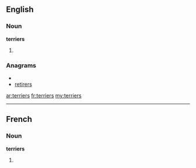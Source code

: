 ==English==

===Noun===
'''terriers'''

# {{plural of|[[terrier]]}}

===Anagrams===
* {{alphagram|eeirrrst}}
* [[retirers#English|retirers]]

[[ar:terriers]]
[[fr:terriers]]
[[my:terriers]]

----
==French==

===Noun===
'''terriers''' {{m}}

# {{plural of|[[terrier]]|lang=fr}}
{{rfc-auto}}